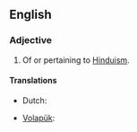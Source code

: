 ==English==

===Adjective===
{{en-adj}}
# Of or pertaining to [[Hinduism]].

====Translations====
{{trans-top|of or pertaining to Hinduism}}
* Dutch: {{t-|nl|hindoeïstisch}}
{{trans-mid}}
* [[Volapük]]: {{t|vo|hindutik}}
{{trans-bottom}}